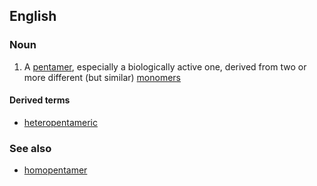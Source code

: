 ==English==

===Noun===
{{en-noun}}

#{{chemistry|biochemistry}} A [[pentamer]], especially a biologically active one, derived from two or more different (but similar) [[monomer]]s

====Derived terms====
*[[heteropentameric]]

===See also===
*[[homopentamer]]